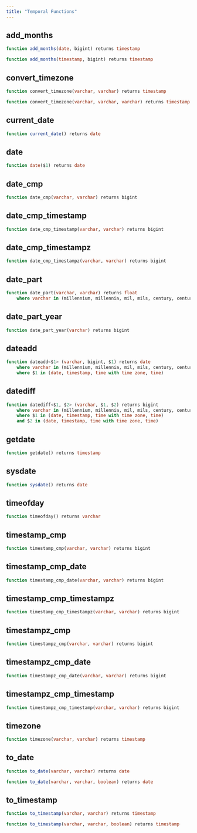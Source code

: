 ```yaml
---
title: "Temporal Functions"
---
```


## add_months
```sql
function add_months(date, bigint) returns timestamp
```


```sql
function add_months(timestamp, bigint) returns timestamp
```


## convert_timezone
```sql
function convert_timezone(varchar, varchar) returns timestamp
```


```sql
function convert_timezone(varchar, varchar, varchar) returns timestamp
```


## current_date
```sql
function current_date() returns date
```


## date
```sql
function date($1) returns date
```


## date_cmp
```sql
function date_cmp(varchar, varchar) returns bigint
```


## date_cmp_timestamp
```sql
function date_cmp_timestamp(varchar, varchar) returns bigint
```


## date_cmp_timestampz
```sql
function date_cmp_timestampz(varchar, varchar) returns bigint
```


## date_part
```sql
function date_part(varchar, varchar) returns float
	where varchar in (millennium, millennia, mil, mils, century, centuries, c, cent, cents, decade, decades, dec, decs, year, years, y, yr, yrs, quarter, quarters, qtr, qtrs, month, months, mon, mons, week, weeks, w, dayofweek, dow, dw, weekday, dayofyear, doy, dy, yearday, days, days, d, hour, hours, h, hr, hrs, minute, minutes, m, min, mins, second, seconds, s, sec, secs, millisecond, milliseconds, ms, msec, msecs, msecond, mseconds, millisec, millisecs, millisecon, microsecond, microseconds, microsec, microsecs, microsecond, usecond, useconds, us, usec, usecs)
```


## date_part_year
```sql
function date_part_year(varchar) returns bigint
```


## dateadd
```sql
function dateadd<$1> (varchar, bigint, $1) returns date
	where varchar in (millennium, millennia, mil, mils, century, centuries, c, cent, cents, decade, decades, dec, decs, year, years, y, yr, yrs, quarter, quarters, qtr, qtrs, month, months, mon, mons, week, weeks, w, day, days, d, hour, hours, h, hr, hrs, minute, minutes, m, min, mins, second, seconds, s, sec, secs, millisecond, milliseconds, ms, msec, msecs, msecond, mseconds, millisec, millisecs, millisecon, microsecond, microseconds, microsec, microsecs, microsecond, usecond, useconds, us, usec, usecs)
	where $1 in (date, timestamp, time with time zone, time)
```


## datediff
```sql
function datediff<$1, $2> (varchar, $1, $2) returns bigint
	where varchar in (millennium, millennia, mil, mils, century, centuries, c, cent, cents, decade, decades, dec, decs, year, years, y, yr, yrs, quarter, quarters, qtr, qtrs, month, months, mon, mons, week, weeks, w, day, days, d, hour, hours, h, hr, hrs, minute, minutes, m, min, mins, second, seconds, s, sec, secs, millisecond, milliseconds, ms, msec, msecs, msecond, mseconds, millisec, millisecs, millisecon, microsecond, microseconds, microsec, microsecs, microsecond, usecond, useconds, us, usec, usecs)
	where $1 in (date, timestamp, time with time zone, time)
	and $2 in (date, timestamp, time with time zone, time)
```


## getdate
```sql
function getdate() returns timestamp
```


## sysdate
```sql
function sysdate() returns date
```


## timeofday
```sql
function timeofday() returns varchar
```


## timestamp_cmp
```sql
function timestamp_cmp(varchar, varchar) returns bigint
```


## timestamp_cmp_date
```sql
function timestamp_cmp_date(varchar, varchar) returns bigint
```


## timestamp_cmp_timestampz
```sql
function timestamp_cmp_timestampz(varchar, varchar) returns bigint
```


## timestampz_cmp
```sql
function timestampz_cmp(varchar, varchar) returns bigint
```


## timestampz_cmp_date
```sql
function timestampz_cmp_date(varchar, varchar) returns bigint
```


## timestampz_cmp_timestamp
```sql
function timestampz_cmp_timestamp(varchar, varchar) returns bigint
```


## timezone
```sql
function timezone(varchar, varchar) returns timestamp
```


## to_date
```sql
function to_date(varchar, varchar) returns date
```


```sql
function to_date(varchar, varchar, boolean) returns date
```


## to_timestamp
```sql
function to_timestamp(varchar, varchar) returns timestamp
```


```sql
function to_timestamp(varchar, varchar, boolean) returns timestamp
```



